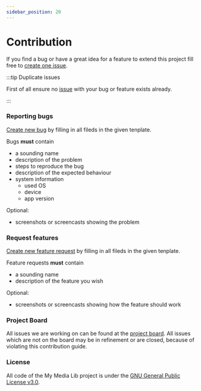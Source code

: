 ```yaml
---
sidebar_position: 20
---
```


# Contribution

If you find a bug or have a great idea for a feature to extend this project fill free to [create one issue](https://github.com/we-kode/mml.project/issues/new/choose).

:::tip Duplicate issues

First of all ensure no [issue](https://github.com/we-kode/mml.project/issues) with your bug or feature exists already.

:::

### Reporting bugs

[Create new bug](https://github.com/we-kode/mml.project/issues/new?assignees=&labels=&template=bug_report.md&title=) by filling in all fileds in the given tenplate.

Bugs **must** contain 
- a sounding name
- description of the problem
- steps to reproduce the bug
- description of the expected behaviour
- system information
  - used OS
  - device
  - app version

Optional:
- screenshots or screencasts showing the problem

### Request features

[Create new feature request](https://github.com/we-kode/mml.project/issues/new?assignees=&labels=&template=feature_request.md&title=) by filling in all fileds in the given tenplate.

Feature requests **must** contain
- a sounding name
- description of the feature you wish

Optional:
- screenshots or screencasts showing how the feature should work

### Project Board

All issues we are working on can be found at the [project board](https://github.com/orgs/we-kode/projects/1). All issues which are not on the board may be in refinement or are closed, because of violating this contribution guide.

### License

All code of the My Media Lib project is under the [GNU General Public License v3.0](https://github.com/we-kode/mml.project/blob/master/LICENSE).